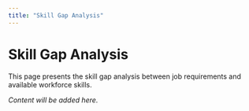 ```yaml
---
title: "Skill Gap Analysis"
---
```


# Skill Gap Analysis

This page presents the skill gap analysis between job requirements and available workforce skills.

_Content will be added here._
